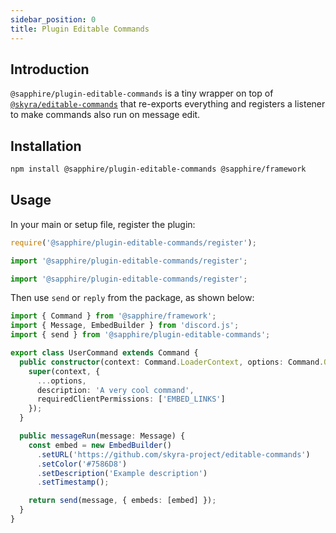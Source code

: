 ```yaml
---
sidebar_position: 0
title: Plugin Editable Commands
---
```


## Introduction

`@sapphire/plugin-editable-commands` is a tiny wrapper on top of [`@skyra/editable-commands`][editable-commands] that
re-exports everything and registers a listener to make commands also run on message edit.

## Installation

```bash npm2yarn2pnpm
npm install @sapphire/plugin-editable-commands @sapphire/framework
```

## Usage

In your main or setup file, register the plugin:

<Tabs groupId="ts2esm2cjs">

<TabItem value="javascript" label="JavaScript" default>

```javascript
require('@sapphire/plugin-editable-commands/register');
```

</TabItem>

<TabItem value="esm" label="ESM" default>

```javascript
import '@sapphire/plugin-editable-commands/register';
```

</TabItem>

<TabItem value="typescript" label="TypeScript" default>

```typescript
import '@sapphire/plugin-editable-commands/register';
```

</TabItem>
</Tabs>

Then use `send` or `reply` from the package, as shown below:

```typescript ts2esm2cjs
import { Command } from '@sapphire/framework';
import { Message, EmbedBuilder } from 'discord.js';
import { send } from '@sapphire/plugin-editable-commands';

export class UserCommand extends Command {
  public constructor(context: Command.LoaderContext, options: Command.Options) {
    super(context, {
      ...options,
      description: 'A very cool command',
      requiredClientPermissions: ['EMBED_LINKS']
    });
  }

  public messageRun(message: Message) {
    const embed = new EmbedBuilder()
      .setURL('https://github.com/skyra-project/editable-commands')
      .setColor('#7586D8')
      .setDescription('Example description')
      .setTimestamp();

    return send(message, { embeds: [embed] });
  }
}
```

[editable-commands]: https://www.npmjs.com/package/@skyra/editable-commands

